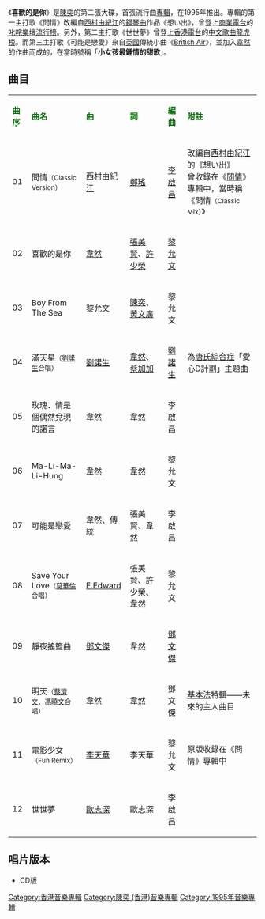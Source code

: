 {{unreferenced|time=2012-06-22T02:58:05+00:00}}
{{Album infobox | <!-- See Wikipedia:WikiProject_Albums -->
|  Name        = 喜歡的是你
|  Type        = 專輯
|  Artist      = [[陳奕_(香港)|陳奕]]
|  Cover       = 陳奕 喜歡的是你.jpg
|  Released    = 1995年
|  Recorded    = 1994年－1995年
|  Genre       = [[粵語流行音樂|粵語流行音樂]]
|  Length      = 49分18秒
|  Label       = [[雅樂唱片|雅樂唱片]]、[[博德曼音樂_(香港)|博德曼音樂]]
|  Number      = 
|  Producer    = [[韋然|韋然]]
|  Last album  = [[從前……|從前……]]<br />(1994年)
|  This album  = '''喜歡的是你'''<br />(1995年)
|  Next album  = [[天各一方|天各一方]]<br />(1996年)}}

《'''喜歡的是你'''》是[[陳奕_(香港)|陳奕]]的第二張大碟，首張流行曲[[專輯|專輯]]，在1995年推出。專輯的第一主打歌《問情》改編自[[西村由紀江|西村由紀江]]的[[鋼琴曲|鋼琴曲]]作品《想い出》，曾登上[[商業電台|商業電台]]的[[叱咤樂壇流行榜|叱咤樂壇流行榜]]。另外，第二主打歌《世世夢》曾登上[[香港電台|香港電台]]的[[中文歌曲龍虎榜|中文歌曲龍虎榜]]。而第三主打歌《可能是戀愛》來自[[英國|英國]]傳統小曲《[[British_Air|British Air]]》，並加入[[韋然|韋然]]的作曲而成的，在當時號稱「'''小女孩最鍾情的甜歌'''」。

==曲目==
{| class="wikitable"
|-
| <font color=darkgreen>'''曲序'''</font> || <font color=darkgreen>'''曲名'''</font> || <font color=darkgreen>'''曲'''</font> || <font color=green>'''詞'''</font> || <font color=darkgreen>'''編曲'''</font> || <font color=darkgreen>'''附註'''</font> 
|-
| 01 || 問情<Small>（Classic Version）</Small> || [[西村由紀江|西村由紀江]] || [[鄭瑤|鄭瑤]] || [[李啟昌|李啟昌]] || 改編自[[西村由紀江|西村由紀江]]的《想い出》<br>曾收錄在《[[問情|問情]]》專輯中，當時稱《問情<Small>（Classic Mix）</Small>》
|-
| 02 || 喜歡的是你 || [[韋然|韋然]] || [[張美賢|張美賢]]、[[許少榮|許少榮]] || [[黎允文|黎允文]] ||
|-
| 03 || Boy From The Sea || 黎允文 || [[陳奕_(香港)|陳奕]]、[[黃文廣|黃文廣]] || 黎允文 ||
|-
| 04 || 滿天星<Small>（[[劉諾生|劉諾生]]合唱）</Small> || [[劉諾生|劉諾生]] || [[韋然|韋然]]、[[蔡加加|蔡加加]] || [[劉諾生|劉諾生]] || 為[[唐氏綜合症|唐氏綜合症]]「愛心D計劃」主題曲
|-
| 05 || 玫瑰．情是個偶然兌現的諾言 || 韋然 || 韋然 || 李啟昌 ||
|-
| 06 || Ma-Li-Ma-Li-Hung || 韋然 || 韋然 || 黎允文 ||
|-
| 07 || 可能是戀愛 || 韋然、傳統 || 張美賢、韋然 || 李啟昌 ||
|-
| 08 || Save Your Love<Small>（[[莫華倫|莫華倫]]合唱）</Small> || [[E.Edward|E.Edward]] || 張美賢、許少榮、韋然 || 黎允文 ||
|-
| 09 || 靜夜搖籃曲 || [[鄧文傑|鄧文傑]] || 韋然 || [[鄧文傑|鄧文傑]] ||
|-
| 10 || 明天<Small>（[[蔡濟文|蔡濟文]]、[[馮曉文|馮曉文]]合唱）</Small> || 韋然 || 韋然 || 鄧文傑 || [[基本法|基本法]]特輯——未來的主人曲目
|-
| 11 || 電影少女<Small>（Fun Remix）</Small> || [[李天華|李天華]] || 李天華 || 黎允文 || 原版收錄在《問情》專輯中
|-
| 12 || 世世夢 || [[歐志深|歐志深]] || 歐志深 || 李啟昌 ||
|}

== 唱片版本 ==
* CD版

[[Category:香港音樂專輯|Category:香港音樂專輯]]
[[Category:陳奕_(香港)音樂專輯|Category:陳奕 (香港)音樂專輯]]
[[Category:1995年音樂專輯|Category:1995年音樂專輯]]